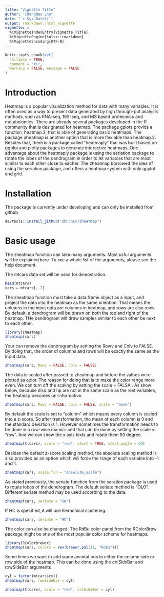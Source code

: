 ```yaml
---
title: "Vignette Title"
author: "Chenghao Zhu"
date: "`r Sys.Date()`"
output: rmarkdown::html_vignette
vignette: >
  %\VignetteIndexEntry{Vignette Title}
  %\VignetteEngine{knitr::rmarkdown}
  %\VignetteEncoding{UTF-8}
---
```


```r
knitr::opts_chunk$set(
  collapse = TRUE,
  comment = "#>",
  warning = FALSE, message = FALSE
)
```

# Introduction

Heatmap is a popular visualization method for data with many variables. It is often used as a way to present data generated by high through-put analysis methods, such as RNA-seq, 16S-seq, and MS based proteomics and metabolomics. There are already several packages developed in the R community that is designated for heatmap. The package gplots provids a function, heatmap.2, that is able of generating basic heatmaps. The package pheatmap is another option that is more flexiable than heatmap.2. Besides that, there is a package called "heatmaply" that was built based on ggplot and plotly packages to generate interactive heatmaps. One advantage about the heatmaply package is using the seriation package to rotate the lobes of the dendrogram in order to let variables that are most similar to each other close to eacher. The zheatmap borrowed the idea of using the seriation package, and offers a heatmap system with only ggplot and grid.

# Installation

The package is currently under developing and can only be installed from github

```r
devtools::install_github("zhuchcn/zheatmap")
```

# Basic usage

The zheatmap function can take many arguments. Most usful arguments will be explained here. To see a whole list of the arguments, please see the help document.

The mtcars data set will be used for demostration.

```r
head(mtcars)
cars = mtcars[,-2]
```

The zheatmap function must take a data.frame object as a input, and project the data into the heatmap as the same oriention. That means the columns in the input data are columns in heatmap, and rows are also rows. By default, a dendrogram will be drawn on both the top and right of the heatmap. THe dendrogram will draw samples similar to each other be next to each other. 

```r
library(zheatmap)
zheatmap(cars)
```

Your can remove the dendrogram by setting the Rowv and Colv to FALSE. By doing that, the order of columns and rows will be exactly the same as the input data.

```r
zheatmap(cars, Rowv = FALSE, Colv = FALSE)
```

The data is scaled after passed to zheatmap and before the values were plotted as color. The reason for doing that is to make the color range more even. We can turn off the scaling by setting the scale = FALSA . As show below, because disp and hp are not in the same scale as the rest variables, the heatmap becomes un-informative.

```r
zheatmap(cars, Rowv = FALSE, Colv = FALSE, scale = "none")
```

By default the scale is set to "column" which means every column is scaled into a z-score. So after transformation, the mean of each column is 0 and the standard deviation is 1. However sometimes the transformation needs to be done in a row-wise mannar and that can be done by setting the scale = "row". And we can show the x axis texts and rotate them 90 degree.

```r
zheatmap(t(cars), scale = "row", xtext = TRUE, xtext.angle = 90)
```

Besides the default z-score scaling method, the absolute scaling method is also provided as an option which will force the range of each variable into -1 and 1. 

```r
zheatmap(cars, scale.fun = "absolute_scale")
```

As stated previously, the seriate function from the seration package is used to rotate lobes of the dendrogram. The default seriate method is "OLO". Different seriate method may be used according to the data.

```r
zheatmap(cars, seriate = "GW")
```

If HC is specified, it will use hierachical clustering.

```r
zheatmap(cars, seriate = "HC")
```

The color can also be changed. The RdBu color panel from the RColorBrew package might be one of the most popular color scheme for heatmaps.

```r
library(RColorBrewer)
zheatmap(cars, colors = rev(brewer.pal(11, "RdBu")))
```

Some times we want to add some annotations to either the column side or row side of the heatmap. This can be done using the colSideBar and rowSideBar arguments

```r
cyl = factor(mtcars$cyl)
zheatmap(cars, rowSideBar = cyl)
```

```r
zheatmap(t(cars), scale = "row", colSideBar = cyl)
```
